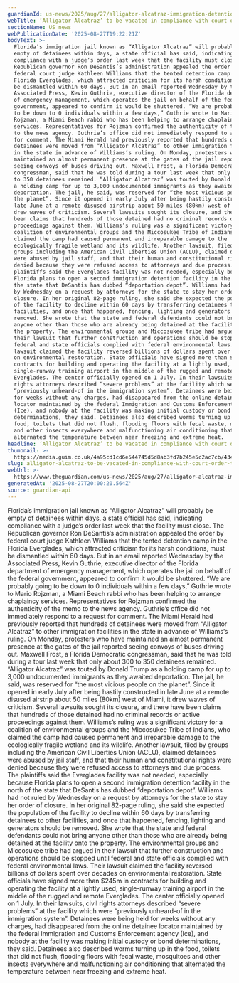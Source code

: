 ```yaml
---
guardianId: us-news/2025/aug/27/alligator-alcatraz-immigration-detention-florida-desantis
webTitle: ‘Alligator Alcatraz’ to be vacated in compliance with court order to shut it
sectionName: US news
webPublicationDate: '2025-08-27T19:22:21Z'
bodyText: >-
  Florida’s immigration jail known as “Alligator Alcatraz” will probably be
  empty of detainees within days, a state official has said, indicating
  compliance with a judge’s order last week that the facility must close. The
  Republican governor Ron DeSantis’s administration appealed the order by
  federal court judge Kathleen Williams that the tented detention camp in the
  Florida Everglades, which attracted criticism for its harsh conditions, must
  be dismantled within 60 days. But in an email reported Wednesday by the
  Associated Press, Kevin Guthrie, executive director of the Florida department
  of emergency management, which operates the jail on behalf of the federal
  government, appeared to confirm it would be shuttered. “We are probably going
  to be down to 0 individuals within a few days,” Guthrie wrote to Mario
  Rojzman, a Miami Beach rabbi who has been helping to arrange chaplaincy
  services. Representatives for Rojzman confirmed the authenticity of the memo
  to the news agency. Guthrie’s office did not immediately respond to a request
  for comment. The Miami Herald had previously reported that hundreds of
  detainees were moved from “Alligator Alcatraz” to other immigration facilities
  in the state in advance of Williams’s ruling. On Monday, protesters who have
  maintained an almost permanent presence at the gates of the jail reported
  seeing convoys of buses driving out. Maxwell Frost, a Florida Democratic
  congressman, said that he was told during a tour last week that only about 300
  to 350 detainees remained. “Alligator Alcatraz” was touted by Donald Trump as
  a holding camp for up to 3,000 undocumented immigrants as they awaited
  deportation. The jail, he said, was reserved for “the most vicious people on
  the planet”. Since it opened in early July after being hastily constructed in
  late June at a remote disused airstrip about 50 miles (80km) west of Miami, it
  drew waves of criticism. Several lawsuits sought its closure, and there have
  been claims that hundreds of those detained had no criminal records or active
  proceedings against them. Williams’s ruling was a significant victory for a
  coalition of environmental groups and the Miccosukee Tribe of Indians, who
  claimed the camp had caused permanent and irreparable damage to the
  ecologically fragile wetland and its wildlife. Another lawsuit, filed by
  groups including the American Civil Liberties Union (ACLU), claimed detainees
  were abused by jail staff, and that their human and constitutional rights were
  denied because they were refused access to attorneys and due process. The
  plaintiffs said the Everglades facility was not needed, especially because
  Florida plans to open a second immigration detention facility in the north of
  the state that DeSantis has dubbed “deportation depot”. Williams had not ruled
  by Wednesday on a request by attorneys for the state to stay her order of
  closure. In her original 82-page ruling, she said she expected the population
  of the facility to decline within 60 days by transferring detainees to other
  facilities, and once that happened, fencing, lighting and generators should be
  removed. She wrote that the state and federal defendants could not bring
  anyone other than those who are already being detained at the facility onto
  the property. The environmental groups and Miccosukee tribe had argued in
  their lawsuit that further construction and operations should be stopped until
  federal and state officials complied with federal environmental laws. Their
  lawsuit claimed the facility reversed billions of dollars spent over decades
  on environmental restoration. State officials have signed more than $245m in
  contracts for building and operating the facility at a lightly used,
  single-runway training airport in the middle of the rugged and remote
  Everglades. The center officially opened on 1 July. In their lawsuits, civil
  rights attorneys described “severe problems” at the facility which were
  “previously unheard-of in the immigration system”. Detainees were being held
  for weeks without any charges, had disappeared from the online detainee
  locator maintained by the federal Immigration and Customs Enforcement agency
  (Ice), and nobody at the facility was making initial custody or bond
  determinations, they said. Detainees also described worms turning up in the
  food, toilets that did not flush, flooding floors with fecal waste, mosquitoes
  and other insects everywhere and malfunctioning air conditioning that
  alternated the temperature between near freezing and extreme heat.
headline: ‘Alligator Alcatraz’ to be vacated in compliance with court order to shut it
thumbnail: >-
  https://media.guim.co.uk/4a95cd1cd6e544745d5d8ab3fd7b245e5c2ac7cb/434_0_5001_4000/500.jpg
slug: alligator-alcatraz-to-be-vacated-in-compliance-with-court-order-to-shut-it
webUrl: >-
  https://www.theguardian.com/us-news/2025/aug/27/alligator-alcatraz-immigration-detention-florida-desantis
generatedAt: '2025-08-27T20:00:20.564Z'
source: guardian-api
---
```

Florida’s immigration jail known as “Alligator Alcatraz” will probably be empty of detainees within days, a state official has said, indicating compliance with a judge’s order last week that the facility must close. The Republican governor Ron DeSantis’s administration appealed the order by federal court judge Kathleen Williams that the tented detention camp in the Florida Everglades, which attracted criticism for its harsh conditions, must be dismantled within 60 days. But in an email reported Wednesday by the Associated Press, Kevin Guthrie, executive director of the Florida department of emergency management, which operates the jail on behalf of the federal government, appeared to confirm it would be shuttered. “We are probably going to be down to 0 individuals within a few days,” Guthrie wrote to Mario Rojzman, a Miami Beach rabbi who has been helping to arrange chaplaincy services. Representatives for Rojzman confirmed the authenticity of the memo to the news agency. Guthrie’s office did not immediately respond to a request for comment. The Miami Herald had previously reported that hundreds of detainees were moved from “Alligator Alcatraz” to other immigration facilities in the state in advance of Williams’s ruling. On Monday, protesters who have maintained an almost permanent presence at the gates of the jail reported seeing convoys of buses driving out. Maxwell Frost, a Florida Democratic congressman, said that he was told during a tour last week that only about 300 to 350 detainees remained. “Alligator Alcatraz” was touted by Donald Trump as a holding camp for up to 3,000 undocumented immigrants as they awaited deportation. The jail, he said, was reserved for “the most vicious people on the planet”. Since it opened in early July after being hastily constructed in late June at a remote disused airstrip about 50 miles (80km) west of Miami, it drew waves of criticism. Several lawsuits sought its closure, and there have been claims that hundreds of those detained had no criminal records or active proceedings against them. Williams’s ruling was a significant victory for a coalition of environmental groups and the Miccosukee Tribe of Indians, who claimed the camp had caused permanent and irreparable damage to the ecologically fragile wetland and its wildlife. Another lawsuit, filed by groups including the American Civil Liberties Union (ACLU), claimed detainees were abused by jail staff, and that their human and constitutional rights were denied because they were refused access to attorneys and due process. The plaintiffs said the Everglades facility was not needed, especially because Florida plans to open a second immigration detention facility in the north of the state that DeSantis has dubbed “deportation depot”. Williams had not ruled by Wednesday on a request by attorneys for the state to stay her order of closure. In her original 82-page ruling, she said she expected the population of the facility to decline within 60 days by transferring detainees to other facilities, and once that happened, fencing, lighting and generators should be removed. She wrote that the state and federal defendants could not bring anyone other than those who are already being detained at the facility onto the property. The environmental groups and Miccosukee tribe had argued in their lawsuit that further construction and operations should be stopped until federal and state officials complied with federal environmental laws. Their lawsuit claimed the facility reversed billions of dollars spent over decades on environmental restoration. State officials have signed more than $245m in contracts for building and operating the facility at a lightly used, single-runway training airport in the middle of the rugged and remote Everglades. The center officially opened on 1 July. In their lawsuits, civil rights attorneys described “severe problems” at the facility which were “previously unheard-of in the immigration system”. Detainees were being held for weeks without any charges, had disappeared from the online detainee locator maintained by the federal Immigration and Customs Enforcement agency (Ice), and nobody at the facility was making initial custody or bond determinations, they said. Detainees also described worms turning up in the food, toilets that did not flush, flooding floors with fecal waste, mosquitoes and other insects everywhere and malfunctioning air conditioning that alternated the temperature between near freezing and extreme heat.
